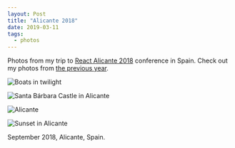 ```yaml
---
layout: Post
title: "Alicante 2018"
date: 2019-03-11
tags:
  - photos
---
```


Photos from my trip to [React Alicante 2018](http://reactalicante.es/) conference in Spain. Check out my photos from [the previous year](https://morning.photos/blog/20).

![Boats in twilight](photo://2018-09-14_3616_Artem_Sapegin)

![Santa Bárbara Castle in Alicante](photo://2018-09-14_3641_Artem_Sapegin)

![Alicante](photo://2018-09-15_3642_Artem_Sapegin)

![Sunset in Alicante](photo://2018-09-15_3651_Artem_Sapegin)

September 2018, Alicante, Spain.

